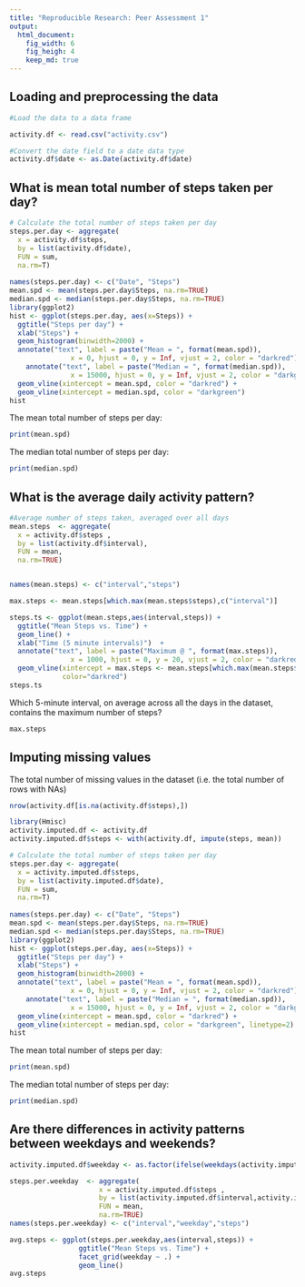 ```yaml
---
title: "Reproducible Research: Peer Assessment 1"
output: 
  html_document:
    fig_width: 6
    fig_heigh: 4
    keep_md: true
---
```

## Loading and preprocessing the data

```r
#Load the data to a data frame

activity.df <- read.csv("activity.csv")

#Convert the date field to a date data type
activity.df$date <- as.Date(activity.df$date)
```
## What is mean total number of steps taken per day?

```r
# Calculate the total number of steps taken per day
steps.per.day <- aggregate( 
  x = activity.df$steps,
  by = list(activity.df$date),
  FUN = sum,
  na.rm=T)
  
names(steps.per.day) <- c("Date", "Steps")
mean.spd <- mean(steps.per.day$Steps, na.rm=TRUE)
median.spd <- median(steps.per.day$Steps, na.rm=TRUE)
library(ggplot2)
hist <- ggplot(steps.per.day, aes(x=Steps)) +
  ggtitle("Steps per day") +
  xlab("Steps") +
  geom_histogram(binwidth=2000) +
  annotate("text", label = paste("Mean = ", format(mean.spd)), 
               x = 0, hjust = 0, y = Inf, vjust = 2, color = "darkred") +
    annotate("text", label = paste("Median = ", format(median.spd)), 
               x = 15000, hjust = 0, y = Inf, vjust = 2, color = "darkgreen") +
  geom_vline(xintercept = mean.spd, color = "darkred") +
  geom_vline(xintercept = median.spd, color = "darkgreen")
hist
```

The mean total number of steps per day:
```r
print(mean.spd)
```

The median total number of steps per day:
```r
print(median.spd)
```

## What is the average daily activity pattern?

```r
#Average number of steps taken, averaged over all days
mean.steps  <- aggregate(
  x = activity.df$steps , 
  by = list(activity.df$interval), 
  FUN = mean,
  na.rm=TRUE)


names(mean.steps) <- c("interval","steps")

max.steps <- mean.steps[which.max(mean.steps$steps),c("interval")]

steps.ts <- ggplot(mean.steps,aes(interval,steps)) +
  ggtitle("Mean Steps vs. Time") +
  geom_line() +
  xlab("Time (5 minute intervals)")  +
  annotate("text", label = paste("Maximum @ ", format(max.steps)), 
               x = 1000, hjust = 0, y = 20, vjust = 2, color = "darkred") +
  geom_vline(xintercept = max.steps <- mean.steps[which.max(mean.steps$steps),c("interval")],
             color="darkred")
steps.ts 
```

Which 5-minute interval, on average across all the days in the dataset, contains the maximum number of steps?
```r
max.steps
```
## Imputing missing values

The total number of missing values in the dataset (i.e. the total number of rows with NAs)
```r
nrow(activity.df[is.na(activity.df$steps),])
```

```r
library(Hmisc)
activity.imputed.df <- activity.df
activity.imputed.df$steps <- with(activity.df, impute(steps, mean))
```

```r
# Calculate the total number of steps taken per day
steps.per.day <- aggregate( 
  x = activity.imputed.df$steps,
  by = list(activity.imputed.df$date),
  FUN = sum,
  na.rm=T)
  
names(steps.per.day) <- c("Date", "Steps")
mean.spd <- mean(steps.per.day$Steps, na.rm=TRUE)
median.spd <- median(steps.per.day$Steps, na.rm=TRUE)
library(ggplot2)
hist <- ggplot(steps.per.day, aes(x=Steps)) +
  ggtitle("Steps per day") +
  xlab("Steps") +
  geom_histogram(binwidth=2000) +
  annotate("text", label = paste("Mean = ", format(mean.spd)), 
               x = 0, hjust = 0, y = Inf, vjust = 2, color = "darkred") +
    annotate("text", label = paste("Median = ", format(median.spd)), 
               x = 15000, hjust = 0, y = Inf, vjust = 2, color = "darkgreen") +
  geom_vline(xintercept = mean.spd, color = "darkred") +
  geom_vline(xintercept = median.spd, color = "darkgreen", linetype=2)
hist
```

The mean total number of steps per day:
```r
print(mean.spd)
```

The median total number of steps per day:
```r
print(median.spd)
```

## Are there differences in activity patterns between weekdays and weekends?

```r
activity.imputed.df$weekday <- as.factor(ifelse(weekdays(activity.imputed.df$date) %in% c("Saturday","Sunday"), "Weekend", "Weekday")) 

steps.per.weekday  <- aggregate(
                      x = activity.imputed.df$steps , 
                      by = list(activity.imputed.df$interval,activity.imputed.df$weekday), 
                      FUN = mean,
                      na.rm=TRUE)
names(steps.per.weekday) <- c("interval","weekday","steps")

avg.steps <- ggplot(steps.per.weekday,aes(interval,steps)) +
                 ggtitle("Mean Steps vs. Time") +
                 facet_grid(weekday ~ .) +
                 geom_line()
avg.steps 
```
